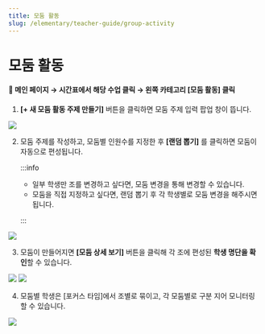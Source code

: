 ```yaml
---
title: 모둠 활동
slug: /elementary/teacher-guide/group-activity
---
```



# 모둠 활동

#### 📍 메인 페이지 → 시간표에서 해당 수업 클릭 → 왼쪽 카테고리 [모둠 활동] 클릭

1. **[+ 새 모둠 활동 주제 만들기]** 버튼을 클릭하면 모둠 주제 입력 팝업 창이 뜹니다.

<Image src="/img/kr/elementary/teacher/09-01.jpg" size="lg" />

2. 모둠 주제를 작성하고, 모둠별 인원수를 지정한 후 **[랜덤 뽑기]** 를 클릭하면 모둠이 자동으로 편성됩니다.

   :::info

   - 일부 학생만 조를 변경하고 싶다면, 모둠 변경을 통해 변경할 수 있습니다.
   - 모둠을 직접 지정하고 싶다면, 랜덤 뽑기 후 각 학생별로 모둠 변경을 해주시면 됩니다.

   :::

<Image src="/img/kr/elementary/teacher/09-02.jpg" size="lg" />

3. 모둠이 만들어지면 **[모둠 상세 보기]** 버튼을 클릭해 각 조에 편성된 **학생 명단을 확인**할 수 있습니다.

<Image src="/img/kr/elementary/teacher/09-03.jpg" size="lg" />
<Image src="/img/kr/elementary/teacher/09-04.jpg" size="lg" />

4. 모둠별 학생은 [포커스 타임]에서 조별로 묶이고, 각 모둠별로 구분 지어 모니터링 할 수 있습니다.

<Image src="/img/kr/elementary/teacher/09-05.jpg" size="lg" />

